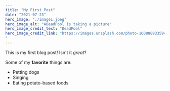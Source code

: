```yaml
---
title: "My First Post"
date: "2021-07-23"
hero_image: "./image1.jpeg"
hero_image_alt: "ADeadPool is taking a picture"
hero_image_credit_text: "DeadPool"
hero_image_credit_link: "https://images.unsplash.com/photo-1608889335941-32ac5f2041b9?ixid=MnwxMjA3fDB8MHxzZWFyY2h8MTd8fGlyb25tYW58ZW58MHx8MHx8&ixlib=rb-1.2.1&auto=format&fit=crop&w=800&q=60
"
---
```


This is my first blog post! Isn't it _great_?

Some of my **favorite** things are:

- Petting dogs
- Singing
- Eating potato-based foods
